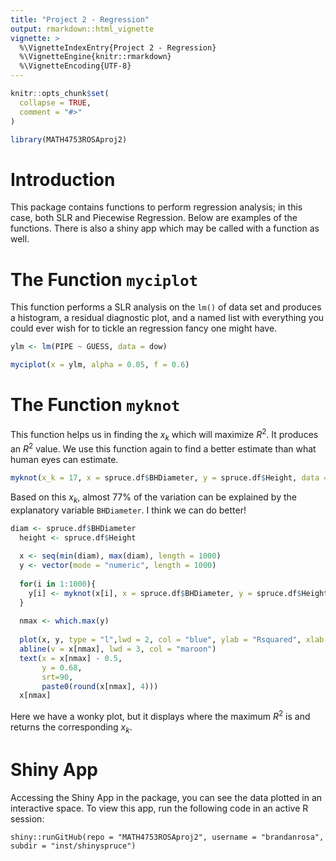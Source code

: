 ```yaml
---
title: "Project 2 - Regression"
output: rmarkdown::html_vignette
vignette: >
  %\VignetteIndexEntry{Project 2 - Regression}
  %\VignetteEngine{knitr::rmarkdown}
  %\VignetteEncoding{UTF-8}
---
```


```r
knitr::opts_chunk$set(
  collapse = TRUE,
  comment = "#>"
)
```

```r
library(MATH4753ROSAproj2)
```

# Introduction

This package contains functions to perform regression analysis; in this case, both SLR and Piecewise Regression. Below are examples of the functions. There is also a shiny app which may be called with a function as well.

# The Function `myciplot`

This function performs a SLR analysis on the `lm()` of data set and produces a histogram, a residual diagnostic plot, and a named list with everything you could ever wish for to tickle an regression fancy one might have.

```r
ylm <- lm(PIPE ~ GUESS, data = dow)

myciplot(x = ylm, alpha = 0.05, f = 0.6)
```

# The Function `myknot`

This function helps us in finding the $x_k$ which will maximize $R^2$. It produces an $R^2$ value. We use this function again to find a better estimate than what human eyes can estimate.

```r
myknot(x_k = 17, x = spruce.df$BHDiameter, y = spruce.df$Height, data = spruce.df)
```

Based on this $x_k$, almost $77 \%$ of the variation can be explained by the explanatory variable `BHDiameter`. I think we can do better!

```r
diam <- spruce.df$BHDiameter
  height <- spruce.df$Height
  
  x <- seq(min(diam), max(diam), length = 1000)
  y <- vector(mode = "numeric", length = 1000)
  
  for(i in 1:1000){
    y[i] <- myknot(x[i], x = spruce.df$BHDiameter, y = spruce.df$Height, data=spruce.df)
  }
  
  nmax <- which.max(y)
  
  plot(x, y, type = "l",lwd = 2, col = "blue", ylab = "Rsquared", xlab = "xk", main = "Rsquared ~ xk")
  abline(v = x[nmax], lwd = 3, col = "maroon")
  text(x = x[nmax] - 0.5, 
       y = 0.68, 
       srt=90, 
       paste0(round(x[nmax], 4)))
  x[nmax]
```

Here we have a wonky plot, but it displays where the maximum $R^2$ is and returns the corresponding $x_k$.

# Shiny App

Accessing the Shiny App in the package, you can see the data plotted in an interactive space. To view this app, run the following code in an active R session:

`shiny::runGitHub(repo = "MATH4753ROSAproj2", username = "brandanrosa", subdir = "inst/shinyspruce")`

